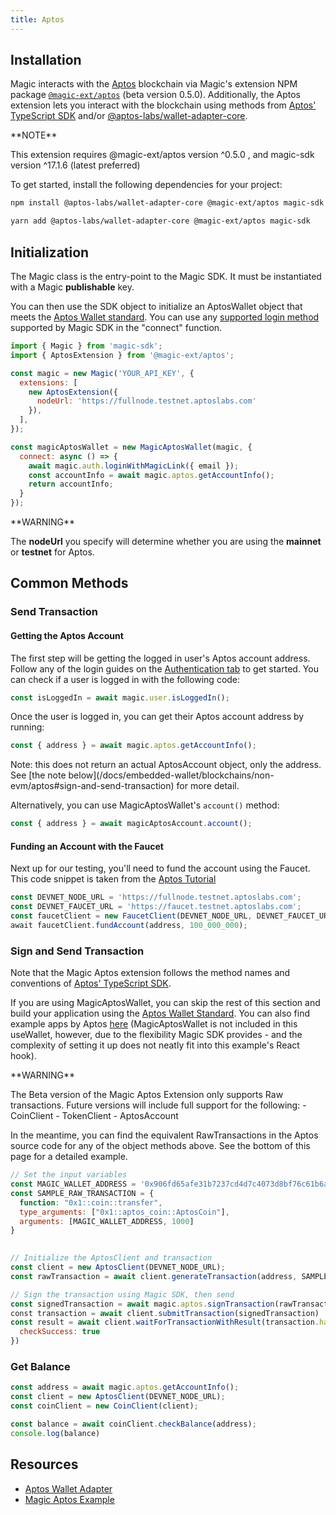 ---
title: Aptos
---


## Installation

Magic interacts with the [Aptos](https://aptoslabs.com/) blockchain via Magic's extension NPM package [`@magic-ext/aptos`](https://www.npmjs.com/package/@magic-ext/aptos) (beta version 0.5.0). Additionally, the Aptos extension lets you interact with the blockchain using methods from [Aptos' TypeScript SDK](https://aptos.dev/sdks/ts-sdk/index) and/or [@aptos-labs/wallet-adapter-core](https://github.com/aptos-labs/aptos-wallet-adapter).

<Note>
**NOTE**

This extension requires @magic-ext/aptos version ^0.5.0 , and magic-sdk version ^17.1.6 (latest preferred)
</Note>

To get started, install the following dependencies for your project:
<CodeGroup>
```bash NPM icon="npm"
npm install @aptos-labs/wallet-adapter-core @magic-ext/aptos magic-sdk
```
```bash Yarn icon="yarn"
yarn add @aptos-labs/wallet-adapter-core @magic-ext/aptos magic-sdk
```
</CodeGroup>

## Initialization

The Magic class is the entry-point to the Magic SDK. It must be instantiated with a Magic **publishable** key.

You can then use the SDK object to initialize an AptosWallet object that meets the [Aptos Wallet standard](https://aptos.dev/standards/wallets/). You can use any [supported login method](/docs/embedded-wallet/authentication/overview) supported by Magic SDK in the "connect" function.

```js JavaScript icon="square-js"
import { Magic } from 'magic-sdk';
import { AptosExtension } from '@magic-ext/aptos';

const magic = new Magic('YOUR_API_KEY', {
  extensions: [
    new AptosExtension({
      nodeUrl: 'https://fullnode.testnet.aptoslabs.com'
    }),
  ],
});

const magicAptosWallet = new MagicAptosWallet(magic, {
  connect: async () => {
    await magic.auth.loginWithMagicLink({ email });
    const accountInfo = await magic.aptos.getAccountInfo();
    return accountInfo;
  }
});
```

<Warning>
**WARNING**

The **nodeUrl** you specify will determine whether you are using the **mainnet** or **testnet** for Aptos.

</Warning>

## Common Methods

### Send Transaction

#### Getting the Aptos Account

The first step will be getting the logged in user's Aptos account address. Follow any of the login guides on the [Authentication tab](/docs/embedded-wallet/authentication/overview) to get started. You can check if a user is logged in with the following code:

```javascript JavaScript icon="square-js"
const isLoggedIn = await magic.user.isLoggedIn();
```

Once the user is logged in, you can get their Aptos account address by running:

```javascript JavaScript icon="square-js"
const { address } = await magic.aptos.getAccountInfo();
```

<Info>
  Note: this does not return an actual AptosAccount object, only the address. See [the note below](/docs/embedded-wallet/blockchains/non-evm/aptos#sign-and-send-transaction) for more detail.
</Info>

Alternatively, you can use MagicAptosWallet's `account()` method:

```javascript JavaScript icon="square-js"
const { address } = await magicAptosAccount.account();
```

#### Funding an Account with the Faucet

Next up for our testing, you'll need to fund the account using the Faucet. This code snippet is taken from the [Aptos Tutorial](https://aptos.dev/tutorials/your-first-transaction#step-43-creating-blockchain-accounts)

```javascript JavaScript icon="square-js"
const DEVNET_NODE_URL = 'https://fullnode.testnet.aptoslabs.com';
const DEVNET_FAUCET_URL = 'https://faucet.testnet.aptoslabs.com';
const faucetClient = new FaucetClient(DEVNET_NODE_URL, DEVNET_FAUCET_URL);
⁠await faucetClient.fundAccount(address, 100_000_000);
```

### Sign and Send Transaction

Note that the Magic Aptos extension follows the method names and conventions of [Aptos' TypeScript SDK](https://aptos.dev/sdks/ts-sdk/index).

If you are using MagicAptosWallet, you can skip the rest of this section and build your application using the [Aptos Wallet Standard](https://aptos.dev/standards/wallets/). You can also find example apps by Aptos [here](https://github.com/aptos-labs/aptos-wallet-adapter/tree/main/apps/nextjs-example) (MagicAptosWallet is not included in this useWallet, however, due to the flexibility Magic SDK provides - and the complexity of setting it up does not neatly fit into this example's React hook).

<Warning>
**WARNING**

The Beta version of the Magic Aptos Extension only supports Raw transactions. Future versions will include full support for the following: - CoinClient - TokenClient⁠ - AptosAccount

In the meantime, you can find the equivalent RawTransactions in the Aptos source code for any of the object methods above. See the bottom of this page for a detailed example.
</Warning>

```javascript JavaScript icon="square-js"
// Set the input variables
const MAGIC_WALLET_ADDRESS = '0x906fd65afe31b7237cd4d7c4073d8bf76c61b6a24ec64dd26f0c16de5c2444d5'
const SAMPLE_RAW_TRANSACTION = {
  function: "0x1::coin::transfer",
  type_arguments: ["0x1::aptos_coin::AptosCoin"],
  arguments: [MAGIC_WALLET_ADDRESS, 1000]
}

⁠
// Initialize the AptosClient and transaction
const client = new AptosClient(DEVNET_NODE_URL);
const rawTransaction = await client.generateTransaction(address, SAMPLE_RAW_TRANSACTION)

// Sign the transaction using Magic SDK, then send
const signedTransaction = await magic.aptos.signTransaction(rawTransaction)
⁠const transaction = await client.submitTransaction(signedTransaction)
const result = await client.waitForTransactionWithResult(transaction.hash, {
  checkSuccess: true
})
```


### Get Balance

```javascript JavaScript icon="square-js"
const address = await magic.aptos.getAccountInfo();
const client = new AptosClient(DEVNET_NODE_URL);
const coinClient = new CoinClient(client);

const balance = await coinClient.checkBalance(address);
console.log(balance)
```
## Resources

* [Aptos Wallet Adapter](https://github.com/magiclabs/aptos-wallet-adapter)
* [Magic Aptos Example](https://github.com/magiclabs/example-aptos)
